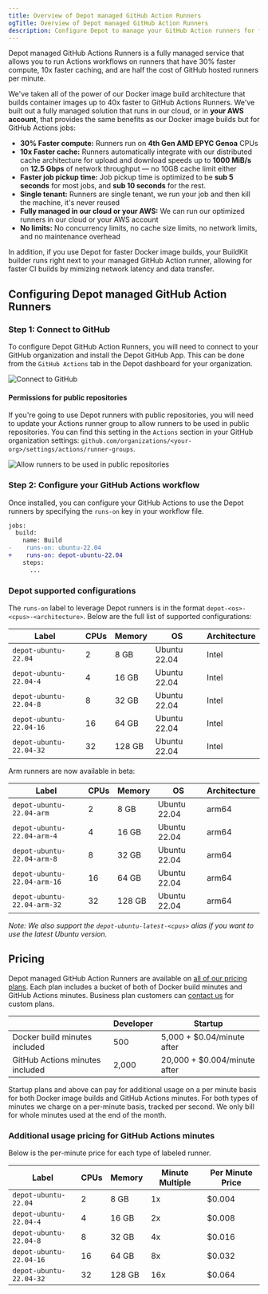 ```yaml
---
title: Overview of Depot managed GitHub Action Runners
ogTitle: Overview of Depot managed GitHub Action Runners
description: Configure Depot to manage your GitHub Action runners for faster CI builds
---
```


Depot managed GitHub Actions Runners is a fully managed service that allows you to run Actions workflows on runners that have 30% faster compute, 10x faster caching, and are half the cost of GitHub hosted runners per minute.

We've taken all of the power of our Docker image build architecture that builds container images up to 40x faster to GitHub Actions Runners. We've built out a fully managed solution that runs in our cloud, or in **your AWS account**, that provides the same benefits as our Docker image builds but for GitHub Actions jobs:

- **30% Faster compute:** Runners run on **4th Gen AMD EPYC Genoa** CPUs
- **10x Faster cache:** Runners automatically integrate with our distributed cache architecture for upload and download speeds up to **1000 MiB/s** on **12.5 Gbps** of network throughput — no 10GB cache limit either
- **Faster job pickup time:** Job pickup time is optimized to be **sub 5 seconds** for most jobs, and **sub 10 seconds** for the rest.
- **Single tenant:** Runners are single tenant, we run your job and then kill the machine, it's never reused
- **Fully managed in our cloud or your AWS:** We can run our optimized runners in our cloud or your AWS account
- **No limits:** No concurrency limits, no cache size limits, no network limits, and no maintenance overhead

In addition, if you use Depot for faster Docker image builds, your BuildKit builder runs right next to your managed GitHub Action runner, allowing for faster CI builds by mimizing network latency and data transfer.

## Configuring Depot managed GitHub Action Runners

### Step 1: Connect to GitHub

To configure Depot GitHub Action Runners, you will need to connect to your GitHub organization and install the Depot GitHub App. This can be done from the `GitHub Actions` tab in the Depot dashboard for your organization.

![Connect to GitHub](/images/docs/github-actions-configure.png)

#### Permissions for public repositories

If you're going to use Depot runners with public repositories, you will need to update your Actions runner group to allow runners to be used in public repositories. You can find this setting in the `Actions` section in your GitHub organization settings: `github.com/organizations/<your-org>/settings/actions/runner-groups`.

![Allow runners to be used in public repositories](/images/docs/github-actions-allow-runners-on-public-repos.png)

### Step 2: Configure your GitHub Actions workflow

Once installed, you can configure your GitHub Actions to use the Depot runners by specifying the `runs-on` key in your workflow file.

```diff
jobs:
  build:
    name: Build
-    runs-on: ubuntu-22.04
+    runs-on: depot-ubuntu-22.04
    steps:
      ...
```

### Depot supported configurations

The `runs-on` label to leverage Depot runners is in the format `depot-<os>-<cpus>-<architecture>`. Below are the full list of supported configurations:

| Label                   | CPUs | Memory | OS           | Architecture |
| ----------------------- | ---- | ------ | ------------ | ------------ |
| `depot-ubuntu-22.04`    | 2    | 8 GB   | Ubuntu 22.04 | Intel        |
| `depot-ubuntu-22.04-4`  | 4    | 16 GB  | Ubuntu 22.04 | Intel        |
| `depot-ubuntu-22.04-8`  | 8    | 32 GB  | Ubuntu 22.04 | Intel        |
| `depot-ubuntu-22.04-16` | 16   | 64 GB  | Ubuntu 22.04 | Intel        |
| `depot-ubuntu-22.04-32` | 32   | 128 GB | Ubuntu 22.04 | Intel        |

Arm runners are now available in beta:

| Label                       | CPUs | Memory | OS           | Architecture |
| --------------------------- | ---- | ------ | ------------ | ------------ |
| `depot-ubuntu-22.04-arm`    | 2    | 8 GB   | Ubuntu 22.04 | arm64        |
| `depot-ubuntu-22.04-arm-4`  | 4    | 16 GB  | Ubuntu 22.04 | arm64        |
| `depot-ubuntu-22.04-arm-8`  | 8    | 32 GB  | Ubuntu 22.04 | arm64        |
| `depot-ubuntu-22.04-arm-16` | 16   | 64 GB  | Ubuntu 22.04 | arm64        |
| `depot-ubuntu-22.04-arm-32` | 32   | 128 GB | Ubuntu 22.04 | arm64        |

_Note: We also support the `depot-ubuntu-latest-<cpus>` alias if you want to use the latest Ubuntu version._

## Pricing

Depot managed GitHub Action Runners are available on [all of our pricing plans](/pricing). Each plan includes a bucket of both of Docker build minutes and GitHub Actions minutes. Business plan customers can [contact us](mailto:help@depot.dev) for custom plans.

|                                 | Developer | Startup                      |
| ------------------------------- | --------- | ---------------------------- |
| Docker build minutes included   | 500       | 5,000 + $0.04/minute after   |
| GitHub Actions minutes included | 2,000     | 20,000 + $0.004/minute after |

Startup plans and above can pay for additional usage on a per minute basis for both Docker image builds and GitHub Actions minutes. For both types of minutes we charge on a per-minute basis, tracked per second. We only bill for whole minutes used at the end of the month.

### Additional usage pricing for GitHub Actions minutes

Below is the per-minute price for each type of labeled runner.

| Label                   | CPUs | Memory | Minute Multiple | Per Minute Price |
| ----------------------- | ---- | ------ | --------------- | ---------------- |
| `depot-ubuntu-22.04`    | 2    | 8 GB   | 1x              | $0.004           |
| `depot-ubuntu-22.04-4`  | 4    | 16 GB  | 2x              | $0.008           |
| `depot-ubuntu-22.04-8`  | 8    | 32 GB  | 4x              | $0.016           |
| `depot-ubuntu-22.04-16` | 16   | 64 GB  | 8x              | $0.032           |
| `depot-ubuntu-22.04-32` | 32   | 128 GB | 16x             | $0.064           |
